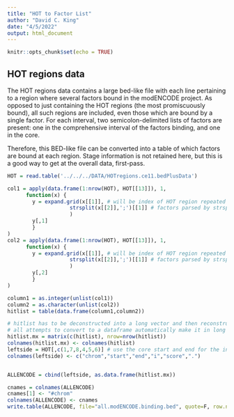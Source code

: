 ```yaml
---
title: "HOT to Factor List"
author: "David C. King"
date: "4/5/2022"
output: html_document
---
```


```r
knitr::opts_chunk$set(echo = TRUE)
```

## HOT regions data

The HOT regions data contains a large bed-like file with each line pertaining to
a region where several factors bound in the modENCODE project. As opposed to just containing the HOT regions (the most promiscuously bound), all such regions are included, even those which are bound by a single factor. For each interval, two semicolon-delimited lists of factors are present: one in the comprehensive interval of the factors binding, and one in the core.

Therefore, this BED-like file can be converted into a table of which factors are bound at each region. Stage information is not retained here, but this is a good way to get at the overall data, first-pass.

```r
HOT = read.table('../../../DATA/HOTregions.ce11.bedPlusData')
```

```r
col1 = apply(data.frame(1:nrow(HOT), HOT[[13]]), 1, 
      function(x) {
        y = expand.grid(x[[1]], # will be index of HOT region repeated by the number of...:
                    strsplit(x[[2]],';')[[1]] # factors parsed by strsplit
                    )
        y[,1]
        }
) 
col2 = apply(data.frame(1:nrow(HOT), HOT[[13]]), 1, 
      function(x) {
        y = expand.grid(x[[1]], # will be index of HOT region repeated by the number of...:
                    strsplit(x[[2]],';')[[1]] # factors parsed by strsplit
                    )
        y[,2]
        }
)

column1 = as.integer(unlist(col1))
column2 = as.character(unlist(col2))
hitlist = table(data.frame(column1,column2))


```

```r
# hitlist has to be deconstructed into a long vector and then reconstructed, otherwise
# all attempts to convert to a dataframe automatically make it in long format (basically reversing 'table')
hitlist.mx = matrix(c(hitlist), nrow=nrow(hitlist))
colnames(hitlist.mx) <- colnames(hitlist)
leftside = HOT[,c(1,7,8,4,5,6)] # use the core start and end for the interval
colnames(leftside) <- c("chrom","start","end","i","score",".")


ALLENCODE = cbind(leftside, as.data.frame(hitlist.mx))
```

```r
cnames = colnames(ALLENCODE)
cnames[1] <- "#chrom"
colnames(ALLENCODE) <- cnames
write.table(ALLENCODE, file="all.modENCODE.binding.bed", quote=F, row.names = F, col.names=T,sep="\t")
```

